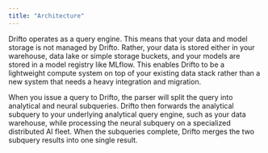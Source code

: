 ```yaml
---
title: "Architecture"
---
```


Drifto operates as a query engine. This means that your data and model storage
is not managed by Drifto. Rather, your data is stored either in your warehouse,
data lake or simple storage buckets, and your models are stored in a model
registry like MLflow. This enables Drifto to be a lightweight compute system on
top of your existing data stack rather than a new system that needs a heavy
integration and migration.

When you issue a query to Drifto, the parser will split the query into
analytical and neural subqueries. Drifto then forwards the analytical subquery
to your underlying analytical query engine, such as your data warehouse, while
processing the neural subquery on a specialized distributed AI fleet. When the
subqueries complete, Drifto merges the two subquery results into one single
result.
